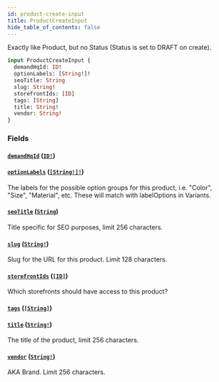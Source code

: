 ```yaml
---
id: product-create-input
title: ProductCreateInput
hide_table_of_contents: false
---
```



Exactly like Product, but no Status (Status is set to DRAFT on create).

```graphql
input ProductCreateInput {
  demandHqId: ID!
  optionLabels: [String!]!
  seoTitle: String
  slug: String!
  storefrontIds: [ID]
  tags: [String]
  title: String!
  vendor: String!
}
```


### Fields

#### [`demandHqId`](#) ([`ID!`](/developers/demandhq-apis/demand-api/graphql/reference/scalars/id))




#### [`optionLabels`](#) ([`[String!]!`](/developers/demandhq-apis/demand-api/graphql/reference/scalars/string))

The labels for the possible option groups for this product, i.e. "Color", "Size", "Material", etc.
These will match with labelOptions in Variants.


#### [`seoTitle`](#) ([`String`](/developers/demandhq-apis/demand-api/graphql/reference/scalars/string))

Title specific for SEO purposes, limit 256 characters.


#### [`slug`](#) ([`String!`](/developers/demandhq-apis/demand-api/graphql/reference/scalars/string))

Slug for the URL for this product. Limit 128 characters.


#### [`storefrontIds`](#) ([`[ID]`](/developers/demandhq-apis/demand-api/graphql/reference/scalars/id))

Which storefronts should have access to this product?


#### [`tags`](#) ([`[String]`](/developers/demandhq-apis/demand-api/graphql/reference/scalars/string))




#### [`title`](#) ([`String!`](/developers/demandhq-apis/demand-api/graphql/reference/scalars/string))

The title of the product, limit 256 characters.


#### [`vendor`](#) ([`String!`](/developers/demandhq-apis/demand-api/graphql/reference/scalars/string))

AKA Brand. Limit 256 characters.




